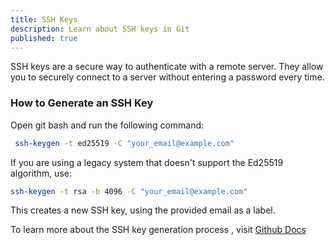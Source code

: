 ```yaml
---
title: SSH Keys
description: Learn about SSH keys in Git
published: true
---
```


SSH keys are a secure way to authenticate with a remote server. They allow you to securely connect to a server without entering a password every time.

### How to Generate an SSH Key

Open git bash and run the following command:
```bash
 ssh-keygen -t ed25519 -C "your_email@example.com"
```
If you are using a legacy system that doesn't support the Ed25519 algorithm, use:

```bash
ssh-keygen -t rsa -b 4096 -C "your_email@example.com"
```

This creates a new SSH key, using the provided email as a label.

To learn more about the SSH key generation process , visit [Github Docs](https://docs.github.com/en/authentication/connecting-to-github-with-ssh/generating-a-new-ssh-key-and-adding-it-to-the-ssh-agent)
